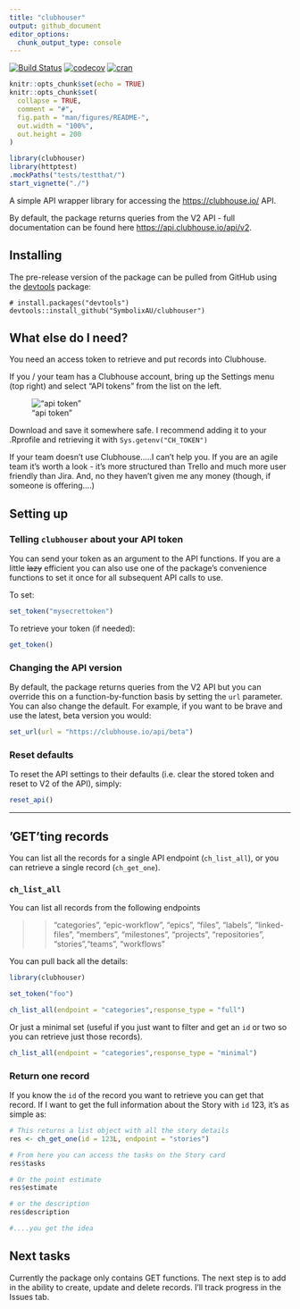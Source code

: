 ```yaml
---
title: "clubhouser"
output: github_document
editor_options: 
  chunk_output_type: console
---
```


[![Build Status](https://travis-ci.org/SymbolixAU/clubhouser.png?branch=master)](https://travis-ci.org/SymbolixAU/clubhouser)  [![codecov](https://codecov.io/gh/SymbolixAU/clubhouser/branch/master/graph/badge.svg)](https://codecov.io/gh/SymbolixAU/clubhouser)
[![cran](https://www.r-pkg.org/badges/version-last-release/clubhouser)](https://cran.r-project.org/package=clubhouser)

```r
knitr::opts_chunk$set(echo = TRUE)
knitr::opts_chunk$set(
  collapse = TRUE,
  comment = "#",
  fig.path = "man/figures/README-",
  out.width = "100%",
  out.height = 200
)
```

```r
library(clubhouser)
library(httptest)
.mockPaths("tests/testthat/")
start_vignette("./")

```

A simple API wrapper library for accessing the [https://clubhouse.io/](https://clubhouse.io/) API. 

By default, the package returns queries from the V2 API - full documentation can be found here [https://api.clubhouse.io/api/v2](https://api.clubhouse.io/api/v2). 

## Installing

<!-- If you're putting `clubhouser` on CRAN, it can be installed with

    install.packages("clubhouser") -->

The pre-release version of the package can be pulled from GitHub using the [devtools](https://github.com/r-lib/devtools) package:

    # install.packages("devtools")
    devtools::install_github("SymbolixAU/clubhouser")

## What else do I need?

You need an access token to retrieve and put records into Clubhouse. 

If you / your team has a Clubhouse account, bring up the Settings menu (top right) and select "API tokens" from the list on the left.  

!["api token"](man/figures/clubhouse_api_token.png)

Download and save it somewhere safe.  I recommend adding it to your .Rprofile and retrieving it with `Sys.getenv("CH_TOKEN")`

If your team doesn't use Clubhouse.....I can't help you.  If you are an agile team it's worth a look - it's more structured than Trello and much more user friendly than Jira.  And, no they haven't given me any money (though, if someone is offering....)

## Setting up

### Telling `clubhouser` about your API token

You can send your token as an argument to the API functions. 
If you are a little ~~lazy~~ efficient you can also use one of the package's convenience functions to set it once for all subsequent API calls to use.

To set: 

```r

set_token("mysecrettoken")

```

To retrieve your token (if needed):

```r

get_token()

```

### Changing the API version

By default, the package returns queries from the V2 API but you can override this on a function-by-function basis by setting the `url` parameter.  You can also change the default.  For example, if you want to be brave and use the latest, beta version you would:

```r

set_url(url = "https://clubhouse.io/api/beta")

```

### Reset defaults

To reset the API settings to their defaults (i.e. clear the stored token and reset to V2 of the API), simply:

```r

reset_api()

```

---

## 'GET'ting records

You can list all the records for a single API endpoint (`ch_list_all`), or you can retrieve a single record (`ch_get_one`).

### `ch_list_all`

You can list all records from the following endpoints


>> "categories", "epic-workflow", "epics", "files", "labels", "linked-files", "members",
  "milestones", "projects", "repositories", "stories","teams", "workflows"


You can pull back all the details:

```r
library(clubhouser)

set_token("foo")

ch_list_all(endpoint = "categories",response_type = "full")

```

Or just a minimal set (useful if you just want to filter and get an `id` or two so you can retrieve just those records).

```r

ch_list_all(endpoint = "categories",response_type = "minimal")

```

### Return one record

If you know the `id` of the record you want to retrieve you can get that record.  If I want to get the full information about the Story with `id` 123, it's as simple as:

```r
# This returns a list object with all the story details
res <- ch_get_one(id = 123L, endpoint = "stories")

# From here you can access the tasks on the Story card
res$tasks

# Or the point estimate
res$estimate

# or the description
res$description

#....you get the idea

```


## Next tasks

Currently the package only contains GET functions.  The next step is to add in the ability to create, update and delete records.  I'll track progress in the Issues tab.